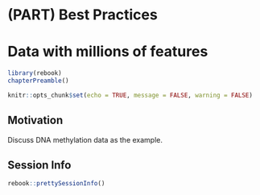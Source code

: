# (PART) Best Practices {-}

# Data with millions of features {#data-long}

```r
library(rebook)
chapterPreamble()
```

```r
knitr::opts_chunk$set(echo = TRUE, message = FALSE, warning = FALSE)
```

## Motivation

Discuss DNA methylation data as the example. 

## Session Info {-}

```r
rebook::prettySessionInfo()
```